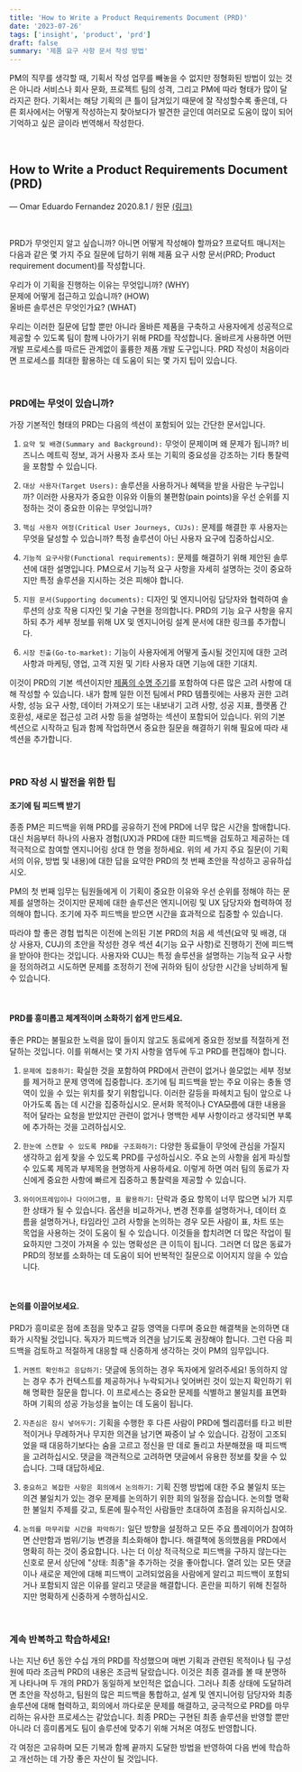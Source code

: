```yaml
---
title: 'How to Write a Product Requirements Document (PRD)'
date: '2023-07-26'
tags: ['insight', 'product', 'prd']
draft: false
summary: '제품 요구 사항 문서 작성 방법'
---
```


PM의 직무를 생각할 때, 기획서 작성 업무를 빼놓을 수 없지만 정형화된 방법이 있는 것은 아니라 서비스나 회사 문화, 프로젝트 팀의 성격, 그리고 PM에 따라 형태가 많이 달라지곤 한다. 기획서는 해당 기획의 큰 틀이 담겨있기 때문에 잘 작성할수록 좋은데, 다른 회사에서는 어떻게 작성하는지 찾아보다가 발견한 글인데 여러모로 도움이 많이 되어 기억하고 싶은 글이라 번역해서 작성한다.

<br />

## How to Write a Product Requirements Document (PRD) <br />

— Omar Eduardo Fernandez
2020.8.1 / 원문 [(링크)](https://www.tryexponent.com/blog/how-to-write-a-prd)

<br />

PRD가 무엇인지 알고 싶습니까? 아니면 어떻게 작성해야 할까요? 프로덕트 매니저는 다음과 같은 몇 가지 주요 질문에 답하기 위해 제품 요구 사항 문서(PRD; Product requirement document)를 작성합니다.

우리가 이 기획을 진행하는 이유는 무엇입니까? (WHY) <br />
문제에 어떻게 접근하고 있습니까? (HOW) <br />
올바른 솔루션은 무엇인가요? (WHAT) <br />

우리는 이러한 질문에 답할 뿐만 아니라 올바른 제품을 구축하고 사용자에게 성공적으로 제공할 수 있도록 팀이 함께 나아가기 위해 PRD를 작성합니다. 올바르게 사용하면 어떤 개발 프로세스를 따르든 관계없이 훌륭한 제품 개발 도구입니다. PRD 작성이 처음이라면 프로세스를 최대한 활용하는 데 도움이 되는 몇 가지 팁이 있습니다.

<br />

### PRD에는 무엇이 있습니까?

가장 기본적인 형태의 PRD는 다음의 섹션이 포함되어 있는 간단한 문서입니다.

1. `요약 및 배경(Summary and Background):` 무엇이 문제이며 왜 문제가 됩니까? 비즈니스 메트릭 정보, 과거 사용자 조사 또는 기획의 중요성을 강조하는 기타 통찰력을 포함할 수 있습니다.

2. `대상 사용자(Target Users):` 솔루션을 사용하거나 혜택을 받을 사람은 누구입니까? 이러한 사용자가 중요한 이유와 이들의 불편함(pain points)을 우선 순위를 지정하는 것이 중요한 이유는 무엇입니까?

3. `핵심 사용자 여정(Critical User Journeys, CUJs):` 문제를 해결한 후 사용자는 무엇을 달성할 수 있습니까? 특정 솔루션이 아닌 사용자 요구에 집중하십시오.

4. `기능적 요구사항(Functional requirements):` 문제를 해결하기 위해 제안된 솔루션에 대한 설명입니다. PM으로서 기능적 요구 사항을 자세히 설명하는 것이 중요하지만 특정 솔루션을 지시하는 것은 피해야 합니다.

5. `지원 문서(Supporting documents):` 디자인 및 엔지니어링 담당자와 협력하여 솔루션의 상호 작용 디자인 및 기술 구현을 정의합니다. PRD의 기능 요구 사항을 유지하되 추가 세부 정보를 위해 UX 및 엔지니어링 설계 문서에 대한 링크를 추가합니다.

6. `시장 진출(Go-to-market):` 기능이 사용자에게 어떻게 출시될 것인지에 대한 고려 사항과 마케팅, 영업, 고객 지원 및 기타 사용자 대면 기능에 대한 기대치.

이것이 PRD의 기본 섹션이지만 [제품의 수명 주기](https://blog.remesh.ai/4-ways-to-stretch-your-products-life-cycle?ref=exponent-blog.ghost.io)를 포함하여 다른 많은 고려 사항에 대해 작성할 수 있습니다. 내가 함께 일한 이전 팀에서 PRD 템플릿에는 사용자 권한 고려 사항, 성능 요구 사항, 데이터 가져오기 또는 내보내기 고려 사항, 성공 지표, 플랫폼 간 호환성, 새로운 접근성 고려 사항 등을 설명하는 섹션이 포함되어 있습니다. 위의 기본 섹션으로 시작하고 팀과 함께 작업하면서 중요한 질문을 해결하기 위해 필요에 따라 새 섹션을 추가합니다.

<br />

### PRD 작성 시 발전을 위한 팁

#### 조기에 팀 피드백 받기

종종 PM은 피드백을 위해 PRD를 공유하기 전에 PRD에 너무 많은 시간을 할애합니다. 대신 처음부터 하나의 사용자 경험(UX)과 PRD에 대한 피드백을 검토하고 제공하는 데 적극적으로 참여할 엔지니어링 상대 한 명을 정하세요. 위의 세 가지 주요 질문(이 기획서의 이유, 방법 및 내용)에 대한 답을 요약한 PRD의 첫 번째 초안을 작성하고 공유하십시오.

PM의 첫 번째 임무는 팀원들에게 이 기획이 중요한 이유와 우선 순위를 정해야 하는 문제를 설명하는 것이지만 문제에 대한 솔루션은 엔지니어링 및 UX 담당자와 협력하여 정의해야 합니다. 조기에 자주 피드백을 받으면 시간을 효과적으로 집중할 수 있습니다.

따라야 할 좋은 경험 법칙은 이전에 논의된 기본 PRD의 처음 세 섹션(요약 및 배경, 대상 사용자, CUJ)의 초안을 작성한 경우 섹션 4(기능 요구 사항)로 진행하기 전에 피드백을 받아야 한다는 것입니다. 사용자와 CUJ는 특정 솔루션을 설명하는 기능적 요구 사항을 정의하려고 시도하면 문제를 조정하기 전에 귀하와 팀이 상당한 시간을 낭비하게 될 수 있습니다.

<br />

#### PRD를 흥미롭고 체계적이며 소화하기 쉽게 만드세요.

좋은 PRD는 불필요한 노력을 많이 들이지 않고도 동료에게 중요한 정보를 적절하게 전달하는 것입니다. 이를 위해서는 몇 가지 사항을 염두에 두고 PRD를 편집해야 합니다.

1. `문제에 집중하기:` 확실한 것을 포함하여 PRD에서 관련이 없거나 쓸모없는 세부 정보를 제거하고 문제 영역에 집중합니다. 조기에 팀 피드백을 받는 주요 이유는 충돌 영역이 있을 수 있는 위치를 찾기 위함입니다. 이러한 갈등을 파헤치고 팀이 앞으로 나아가도록 돕는 데 시간을 집중하십시오. 문서화 목적이나 CYA~~모름~~에 대한 내용을 적어 달라는 요청을 받았지만 관련이 없거나 명백한 세부 사항이라고 생각되면 부록에 추가하는 것을 고려하십시오.

2. `한눈에 스캔할 수 있도록 PRD를 구조화하기:` 다양한 동료들이 무엇에 관심을 가질지 생각하고 쉽게 찾을 수 있도록 PRD를 구성하십시오. 주요 논의 사항을 쉽게 파싱할 수 있도록 제목과 부제목을 현명하게 사용하세요. 이렇게 하면 여러 팀의 동료가 자신에게 중요한 사항에 빠르게 집중하고 통찰력을 제공할 수 있습니다.

3. `와이어프레임이나 다이어그램, 표 활용하기:` 단락과 중요 항목이 너무 많으면 뇌가 지루한 상태가 될 수 있습니다. 옵션을 비교하거나, 변경 전후를 설명하거나, 데이터 흐름을 설명하거나, 타임라인 고려 사항을 논의하는 경우 모든 사람이 표, 차트 또는 목업을 사용하는 것이 도움이 될 수 있습니다. 이것들을 합치려면 더 많은 작업이 필요하지만 그것이 가져올 수 있는 명확성은 큰 이득이 됩니다. 그러면 더 많은 동료가 PRD의 정보를 소화하는 데 도움이 되어 반복적인 질문으로 이어지지 않을 수 있습니다.

<br />

#### 논의를 이끌어보세요.

PRD가 흥미로운 점에 초점을 맞추고 갈등 영역을 다루며 중요한 해결책을 논의하면 대화가 시작될 것입니다. 독자가 피드백과 의견을 남기도록 권장해야 합니다. 그런 다음 피드백을 검토하고 적절하게 대응할 때 신중하게 생각하는 것이 PM의 임무입니다.

1. `커멘트 확인하고 응답하기:` 댓글에 동의하는 경우 독자에게 알려주세요! 동의하지 않는 경우 추가 컨텍스트를 제공하거나 누락되거나 잊어버린 것이 있는지 확인하기 위해 명확한 질문을 합니다. 이 프로세스는 중요한 문제를 식별하고 불일치를 표면화하며 기획의 성공 가능성을 높이는 데 도움이 됩니다.

2. `자존심은 잠시 넣어두기:` 기획을 수행한 후 다른 사람이 PRD에 헬리콥터를 타고 비판적이거나 무례하거나 무지한 의견을 남기면 짜증이 날 수 있습니다. 감정이 고조되었을 때 대응하기보다는 숨을 고르고 정신을 딴 데로 돌리고 차분해졌을 때 피드백을 고려하십시오. 댓글을 객관적으로 고려하면 댓글에서 유용한 정보를 찾을 수 있습니다. 그때 대답하세요.

3. `중요하고 복잡한 사항은 회의에서 논의하기:` 기획 진행 방법에 대한 주요 불일치 또는 의견 불일치가 있는 경우 문제를 논의하기 위한 회의 일정을 잡습니다. 논의할 명확한 불일치 주제를 갖고, 토론에 필수적인 사람들만 초대하여 초점을 유지하십시오.

4. `논의를 마무리할 시간을 파악하기:` 일단 방향을 설정하고 모든 주요 플레이어가 참여하면 산만함과 범위/기능 변경을 최소화해야 합니다. 해결책에 동의했음을 PRD에서 명확히 하는 것이 중요합니다. 나는 더 이상 적극적으로 피드백을 구하지 않는다는 신호로 문서 상단에 "상태: 최종"을 추가하는 것을 좋아합니다. 열려 있는 모든 댓글이나 새로운 제안에 대해 피드백이 고려되었음을 사람에게 알리고 피드백이 포함되거나 포함되지 않은 이유를 알리고 댓글을 해결합니다. 혼란을 피하기 위해 친절하지만 명확하게 신중하게 수행하십시오.

<br />

### 계속 반복하고 학습하세요!

나는 지난 6년 동안 수십 개의 PRD를 작성했으며 매번 기획과 관련된 목적이나 팀 구성원에 따라 조금씩 PRD의 내용은 조금씩 달랐습니다. 이것은 최종 결과를 볼 때 분명하게 나타나며 두 개의 PRD가 동일하게 보인적은 없습니다. 그러나 최종 상태에 도달하려면 초안을 작성하고, 팀원의 많은 피드백을 통합하고, 설계 및 엔지니어링 담당자와 최종 솔루션에 대해 협력하고, 회의에서 까다로운 문제를 해결하고, 궁극적으로 PRD를 마무리하는 유사한 프로세스는 같았습니다. 최종 PRD는 구현된 최종 솔루션을 반영할 뿐만 아니라 더 흥미롭게도 팀이 솔루션에 맞추기 위해 거쳐온 여정도 반영합니다.

각 여정은 고유하며 모든 기복과 함께 끝까지 도달한 방법을 반영하여 다음 번에 학습하고 개선하는 데 가장 좋은 자산이 될 것입니다.

<br />
